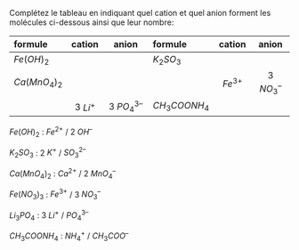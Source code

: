 :::::: {.Exercise-container}
::: {.Exercise data-latex=""}

Complétez le tableau en indiquant quel cation et quel anion forment les molécules ci-dessous ainsi que leur nombre:

:::

| formule       |  cation  |     anion     | formule       |  cation   |   anion    |
|:--------------|:--------:|:-------------:|:--------------|:---------:|:----------:|
| $Fe(OH)_2$    |          |               | $K_2SO_3$     |           |            |
| $Ca(MnO_4)_2$ |          |               |               | $Fe^{3+}$ | 3 $NO_3^–$ |
|               | 3 $Li^+$ | 3 $PO_4^{3–}$ | $CH_3COONH_4$ |           |            |

::::::

:::::: {.Answer data-latex=""}

::: {.multicols data-latex="{2}"}

$Fe(OH)_2$ : $Fe^{2+}$ / 2 $OH^–$

$K_2SO_3$ : 2 $K^+$ / $SO_3^{2–}$

$Ca(MnO_4)_2$ : $Ca^{2+}$ / 2 $MnO_4^–$

$Fe(NO_3)_3$ : $Fe^{3+}$ / 3 $NO_3^–$

$Li_3PO_4$ : 3 $Li^+$ / $PO_4^{3–}$

$CH_3COONH_4$ : $NH_4^+$ / $CH_3COO^–$

:::

\newpage

::::::
